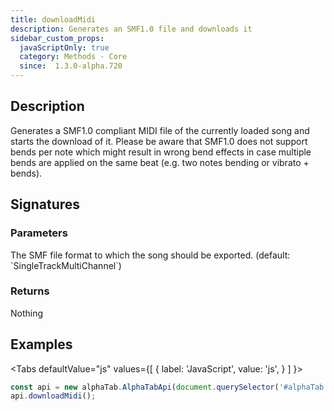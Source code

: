 ```yaml
---
title: downloadMidi
description: Generates an SMF1.0 file and downloads it
sidebar_custom_props:
  javaScriptOnly: true
  category: Methods - Core
  since:  1.3.0-alpha.720
---
```



<SinceBadge since="1.3.0-alpha.720" />


## Description
Generates a SMF1.0 compliant MIDI file of the currently loaded song and starts the download of it. 
Please be aware that SMF1.0 does not support bends per note which might result in wrong bend effects
in case multiple bends are applied on the same beat (e.g. two notes bending or vibrato + bends).

## Signatures

<TypeTable>
    <TypeRow type="js" name="function downloadMidi()" />
    <TypeRow type="js" name="function downloadMidi(format)" />
</TypeTable>

### Parameters

<ParameterTable>
    <ParameterRow platform="js" name="format" type="alphaTab.midi.MidiFileFormat">
        The SMF file format to which the song should be exported. (default: `SingleTrackMultiChannel`)
    </ParameterRow>
</ParameterTable>

### Returns
Nothing

## Examples

<Tabs
  defaultValue="js"
  values={[
    { label: 'JavaScript', value: 'js', }
  ]
}>
<TabItem value="js">

```js
const api = new alphaTab.AlphaTabApi(document.querySelector('#alphaTab'));
api.downloadMidi();
```

</TabItem>
</Tabs>